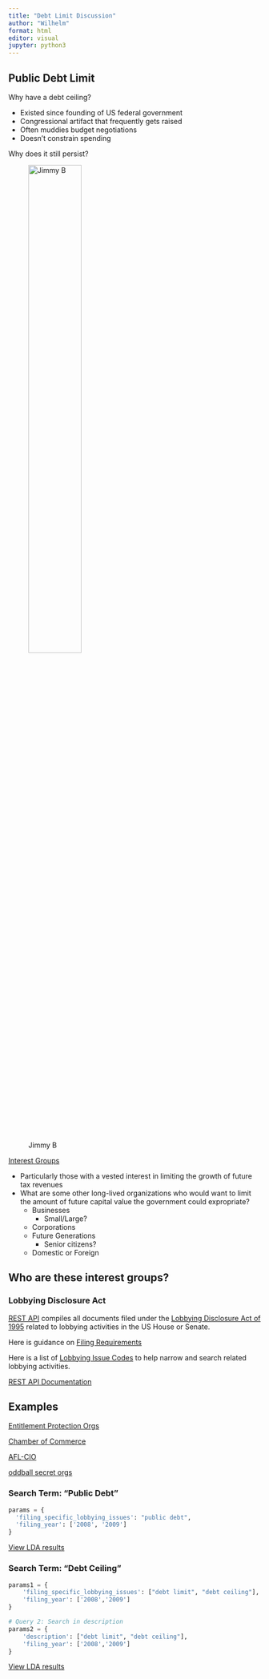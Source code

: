 ---
title: "Debt Limit Discussion"
author: "Wilhelm"
format: html
editor: visual
jupyter: python3
---

## Public Debt Limit

Why have a debt ceiling?

-   Existed since founding of US federal government
-   Congressional artifact that frequently gets raised
-   Often muddies budget negotiations
-   Doesn't constrain spending

Why does it still persist?

![Jimmy B](jimmy%20g.png){fig-align="center" width="50%"}

<u>Interest Groups</u>

-   Particularly those with a vested interest in limiting the growth of future tax revenues
-   What are some other long-lived organizations who would want to limit the amount of future capital value the government could expropriate?
    -   Businesses
        -   Small/Large?
    -   Corporations
    -   Future Generations
        -   Senior citizens?
    -   Domestic or Foreign

## **Who are these interest groups?**

### Lobbying Disclosure Act

[REST API](https://lda.senate.gov/api/redoc/v1/) compiles all documents filed under the [Lobbying Disclosure Act of 1995](https://www.govinfo.gov/content/pkg/STATUTE-109/pdf/STATUTE-109-Pg691.pdf) related to lobbying activities in the US House or Senate.

Here is guidance on [Filing Requirements](https://lda.congress.gov/LD/help/default.htm?turl=Documents%2FIntroduction.htm)

Here is a list of [Lobbying Issue Codes](https://lda.congress.gov/LD/help/default.htm?turl=Documents%2FAppCodes.htm) to help narrow and search related lobbying activities.

[REST API Documentation](https://lda.senate.gov/api/redoc/v1/)

## Examples

[Entitlement Protection Orgs](https://lda.senate.gov/filings/public/filing/ff9e00a4-31f6-4647-a1c1-17375690a48a/print/)

[Chamber of Commerce](https://lda.senate.gov/filings/public/filing/bbeeedf7-14ec-47de-91fa-07380d2bb851/print/)

[AFL-CIO](https://lda.senate.gov/filings/public/filing/a544ae3b-6fb6-41ad-ae15-cecf1f6f77e0/print/)

[oddball secret orgs](https://lda.senate.gov/filings/public/filing/2ad5a568-ff84-492c-b175-9be5df618e7e/print/)

### Search Term: "Public Debt"

```{python, eval=false}
params = {
  'filing_specific_lobbying_issues': "public debt",
  'filing_year': ['2008', '2009']
}
```

[View LDA results](lda_results.json)

### Search Term: "Debt Ceiling"

```{python, eval=false}
params1 = {
    'filing_specific_lobbying_issues': ["debt limit", "debt ceiling"],
    'filing_year': ['2008','2009']
}

# Query 2: Search in description
params2 = {
    'description': ["debt limit", "debt ceiling"],
    'filing_year': ['2008','2009']
}
```

[View LDA results](lda_results3.json)
